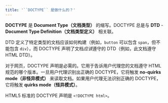 ```yaml
---
title: '``DOCTYPE`` 是做什么的？'
---
```


**DOCTYPE** 是 **Document Type（文档类型）** 的缩写。DOCTYPE 总是与 **DTD** - **Document Type Definition（文档类型定义）** 相关联。

DTD 定义了特定类型的文档应该如何构建（例如，`button` 可以包含 `span`，但不能包含 `div`），而 DOCTYPE 声明了文档*应该*遵守的 DTD（例如，此文档遵守 HTML DTD）。

对于网页，DOCTYPE 声明是必需的。它用于告诉用户代理您的文档遵守 HTML 规范的哪个版本。一旦用户代理识别出正确的 DOCTYPE，它将触发 **no-quirks mode（非怪异模式）** 来读取文档。如果用户代理无法识别正确的 DOCTYPE，它将触发 **quirks mode（怪异模式）**。

HTML5 标准的 DOCTYPE 声明是 `<!DOCTYPE html>`。
